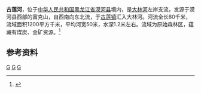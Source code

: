 '''古莲河'''，位于[[中华人民共和国|中华人民共和国]][[黑龙江省|黑龙江省]][[漠河县|漠河县]]境内，是[[大林河|大林河]]左岸支流，发源于漠河县西部的富克山，自西南向东北流，于[[古莲镇|古莲镇]]汇入大林河。河流全长80千米，流域面积1200平方千米，平均河宽50米，水深1.2米左右。流域为原始森林区，蕴藏有煤炭、金矿资源。<ref name="中国河湖大典">{{cite book zh |author=《[[中国河湖大典|中国河湖大典]]》编纂委员会 |title=《中国河湖大典·黑龙江、辽河卷》 |format=M |edition=1 |location=北京 |publisher=中国水利水电出版社 |date=2014年4月 |pages=30页 |id= ISBN 978-7-5170-1950-3}}</ref>

== 参考资料 ==
{{reflist}}

[[Category:黑龙江河流|G]]
[[Category:黑龍江水系|G]]
[[Category:漠河市|G]]